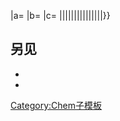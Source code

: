 <includeonly>{{chem/disp{{{a}}}{{{b}}}{{{c}}}|{{{1}}}|{{{2}}}}}{{chem/{{#if:{{{4|}}}{{{5|}}}|<!-- next one down -->15
|2}}
|a={{{b}}}
|b={{{c}}}
|c={{chem/type|{{{3}}}}}
|{{{2}}}|{{{3}}}|{{{4|}}}|{{{5|}}}|{{{6|}}}|{{{7|}}}|{{{8|}}}|{{{9|}}}|{{{10|}}}|{{{11|}}}|{{{12|}}}|{{{13|}}}|{{{14|}}}|{{{15|}}}|{{{16|}}}}}</includeonly><noinclude>

==另见==
*{{lt|chem/17}}
*{{lt|chem/15}}

[[Category:Chem子模板]]
</noinclude>